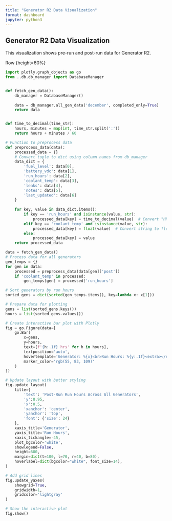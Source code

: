 ```yaml
---
title: "Generator R2 Data Visualization"
format: dashboard
jupyter: python3
---
```


## Generator R2 Data Visualization

This visualization shows pre-run and post-run data for Generator R2.


Row {height=60%}

```python





import plotly.graph_objects as go
from ..db.db_manager import DatabaseManager


def fetch_gen_data():
    db_manager = DatabaseManager()
    
    data = db_manager.all_gen_data('december', completed_only=True)
    return data


def time_to_decimal(time_str):
    hours, minutes = map(int, time_str.split(':'))
    return hours + minutes / 60

# Function to preprocess data
def preprocess_data(data):
    processed_data = {}
    # Convert tuple to dict using column names from db_manager
    data_dict = {
        'fuel_level': data[0],
        'battery_vdc': data[1], 
        'run_hours': data[2],
        'coolant_temp': data[3],
        'leaks': data[4],
        'notes': data[5],
        'last_updated': data[6]
    }
    
    for key, value in data_dict.items():
        if key == 'run_hours' and isinstance(value, str):
            processed_data[key] = time_to_decimal(value)  # Convert "HH:MM" to decimal hours
        elif key == 'coolant_temp' and isinstance(value, str):
            processed_data[key] = float(value)  # Convert string to float
        else:
            processed_data[key] = value
    return processed_data

data = fetch_gen_data()
# Process data for all generators
gen_temps = {}
for gen in data:
    processed = preprocess_data(data[gen]['post'])
    if 'coolant_temp' in processed:
        gen_temps[gen] = processed['run_hours']

# Sort generators by run hours
sorted_gens = dict(sorted(gen_temps.items(), key=lambda x: x[1]))

# Prepare data for plotting
gens = list(sorted_gens.keys())
hours = list(sorted_gens.values())

# Create interactive bar plot with Plotly
fig = go.Figure(data=[
    go.Bar(
        x=gens,
        y=hours,
        text=[f'{h:.1f} hrs' for h in hours],
        textposition='auto',
        hovertemplate='Generator: %{x}<br>Run Hours: %{y:.1f}<extra></extra>',
        marker_color='rgb(55, 83, 109)'
    )
])

# Update layout with better styling
fig.update_layout(
    title={
        'text': 'Post-Run Run Hours Across All Generators',
        'y':0.95,
        'x':0.5,
        'xanchor': 'center',
        'yanchor': 'top',
        'font': {'size': 24}
    },
    xaxis_title='Generator',
    yaxis_title='Run Hours',
    xaxis_tickangle=-45,
    plot_bgcolor='white',
    showlegend=False,
    height=600,
    margin=dict(t=100, l=70, r=40, b=80),
    hoverlabel=dict(bgcolor="white", font_size=14),
)

# Add grid lines
fig.update_yaxes(
    showgrid=True, 
    gridwidth=1, 
    gridcolor='lightgray'
)

# Show the interactive plot
fig.show()


```